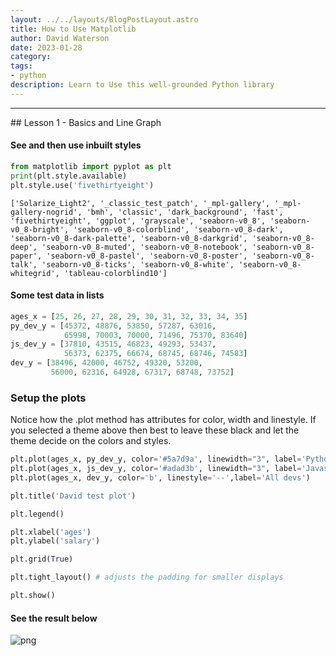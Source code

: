 ```yaml
---
layout: ../../layouts/BlogPostLayout.astro
title: How to Use Matplotlib
author: David Waterson
date: 2023-01-28
category: 
tags:
- python
description: Learn to Use this well-grounded Python library  
---
```

<hr/>
## Lesson 1 - Basics and Line Graph

#### See and then use inbuilt styles


```python
from matplotlib import pyplot as plt
print(plt.style.available)
plt.style.use('fivethirtyeight')
```
    ['Solarize_Light2', '_classic_test_patch', '_mpl-gallery', '_mpl-gallery-nogrid', 'bmh', 'classic', 'dark_background', 'fast', 'fivethirtyeight', 'ggplot', 'grayscale', 'seaborn-v0_8', 'seaborn-v0_8-bright', 'seaborn-v0_8-colorblind', 'seaborn-v0_8-dark', 'seaborn-v0_8-dark-palette', 'seaborn-v0_8-darkgrid', 'seaborn-v0_8-deep', 'seaborn-v0_8-muted', 'seaborn-v0_8-notebook', 'seaborn-v0_8-paper', 'seaborn-v0_8-pastel', 'seaborn-v0_8-poster', 'seaborn-v0_8-talk', 'seaborn-v0_8-ticks', 'seaborn-v0_8-white', 'seaborn-v0_8-whitegrid', 'tableau-colorblind10']


#### Some test data in lists

```python
ages_x = [25, 26, 27, 28, 29, 30, 31, 32, 33, 34, 35]
py_dev_y = [45372, 48876, 53850, 57287, 63016,
            65998, 70003, 70000, 71496, 75370, 83640]
js_dev_y = [37810, 43515, 46823, 49293, 53437,
            56373, 62375, 66674, 68745, 68746, 74583]
dev_y = [38496, 42000, 46752, 49320, 53200,
         56000, 62316, 64928, 67317, 68748, 73752]
```

### Setup the plots

Notice how the .plot method has attributes for color, width and linestyle. If you selected a theme above then best to leave these black and let the theme decide on the colors and styles.

```python
plt.plot(ages_x, py_dev_y, color='#5a7d9a', linewidth="3", label='Python devs')
plt.plot(ages_x, js_dev_y, color='#adad3b', linewidth="3", label='Javascript')
plt.plot(ages_x, dev_y, color='b', linestyle='--',label='All devs')

plt.title('David test plot')

plt.legend()

plt.xlabel('ages')
plt.ylabel('salary')

plt.grid(True)

plt.tight_layout() # adjusts the padding for smaller displays

plt.show()
```
#### See the result below    
![png](./../../../public/py_matplotlib01.png)
    



